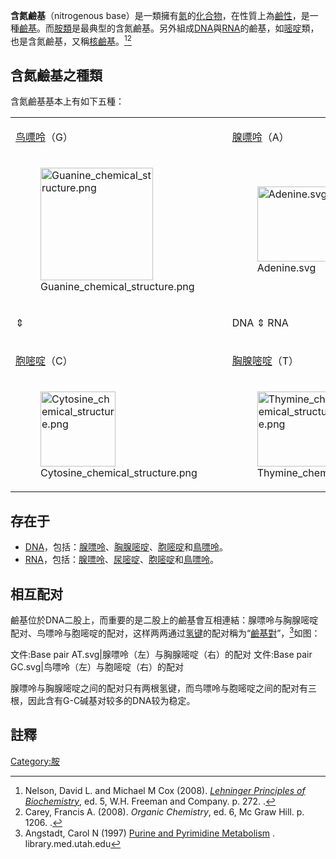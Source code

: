 '''含氮鹼基'''（nitrogenous base）是一類擁有[[氮|氮]]的[[化合物|化合物]]，在性質上為[[鹼性|鹼性]]，是一種[[鹼基|鹼基]]。而[[胺類|胺類]]是最典型的含氮鹼基。另外組成[[DNA|DNA]]與[[RNA|RNA]]的鹼基，如[[嘧啶|嘧啶]]類，也是含氮鹼基，又稱[[核鹼基|核鹼基]]。<ref>Nelson, David L. and Michael M Cox (2008). [https://archive.org/details/LehningersPrinciplesOfBiochemistry5e ''Lehninger Principles of Biochemistry''], ed. 5, W.H. Freeman and Company. p. 272. {{ISBN|071677108X}}.</ref><ref>Carey, Francis A. (2008). ''Organic Chemistry'', ed. 6, Mc Graw Hill. p. 1206. {{ISBN|0072828374}}.</ref>

==含氮鹼基之種類==
含氮鹼基基本上有如下五種：

<center>
{|class="wikitable" style="text-align:center;box-shadow:0px 5px 10px #AAA"
|-
| style="width:250px"|[[鸟嘌呤|鸟嘌呤]]（G）
| style="width:250px" colspan=2|[[腺嘌呤|腺嘌呤]]（A）
|-
|[[File:Guanine_chemical_structure.png|180px]]
| colspan=2|[[File:Adenine.svg|120px]]
|-
|<math>\Updownarrow</math>
| colspan=2|<math>\text{DNA}\ \Updownarrow\ \text{RNA}</math>
|-
|[[胞嘧啶|胞嘧啶]]（C）
|[[胸腺嘧啶|胸腺嘧啶]]（T）
|[[尿嘧啶|尿嘧啶]]（U）
|-
|[[File:Cytosine_chemical_structure.png|120px]]
|[[File:Thymine_chemical_structure.png|120px]]
|[[File:Uracil_chemical_structure.png|120px]]
|}
</center>

==存在于==
*[[DNA|DNA]]，包括：[[腺嘌呤|腺嘌呤]]、[[胸腺嘧啶|胸腺嘧啶]]、[[胞嘧啶|胞嘧啶]]和[[鳥嘌呤|鳥嘌呤]]。
*[[RNA|RNA]]，包括：[[腺嘌呤|腺嘌呤]]、[[尿嘧啶|尿嘧啶]]、[[胞嘧啶|胞嘧啶]]和[[鳥嘌呤|鳥嘌呤]]。

==相互配对==
{{Main|核鹼基}}

鹼基位於DNA二股上，而重要的是二股上的鹼基會互相連結：腺嘌呤与胸腺嘧啶配对、鸟嘌呤与胞嘧啶的配对，这样两两通过[[氢键|氢键]]的配对稱为“[[鹼基對|鹼基對]]”，<ref>Angstadt, Carol N (1997) [http://library.med.utah.edu/NetBiochem/pupyr/pp.htm Purine and Pyrimidine Metabolism] {{Wayback|url=http://library.med.utah.edu/NetBiochem/pupyr/pp.htm |date=20201127012354 }}. library.med.utah.edu</ref>如图：

<gallery>
文件:Base pair AT.svg|腺嘌呤（左）与胸腺嘧啶（右）的配对
文件:Base pair GC.svg|鸟嘌呤（左）与胞嘧啶（右）的配对
</gallery>

腺嘌呤与胸腺嘧啶之间的配对只有两根氢键，而鸟嘌呤与胞嘧啶之间的配对有三根，因此含有G-C碱基对较多的DNA较为稳定。

==註釋==
{{reflist|2}}

{{biochem-stub}}

[[Category:胺|Category:胺]]